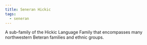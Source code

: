 ```yaml
---
title: Seneran Hickic
tags:
  - seneran
---
```



A sub-family of the Hickic Language Family that encompasses many northwestern
Beteran families and ethnic groups.
